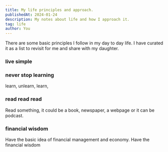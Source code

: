 ```yaml
---
title: My life principles and approach.
publishedAt: 2024-01-24
description: My notes about life and how I approach it.
tag: life
author: You
---
```


There are some basic principles I follow in my day to day life. I have curated it as a list to revisit for me and share with my daughter.

### live simple


### never stop learning

learn, unlearn, learn,


### read read read

Read something, it could be a book, newspaper, a webpage or it can be podcast.

### financial wisdom

Have the basic idea of financial management and economy.
Have the financial wisdom




